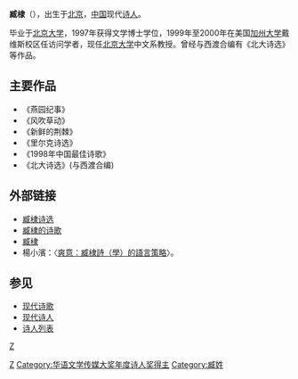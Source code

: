 '''臧棣'''（{{bd|1964年||}}），出生于[[北京|北京]]，[[中国|中国]]现代[[诗人|诗人]]。

毕业于[[北京大学|北京大学]]，1997年获得文学博士学位，1999年至2000年在美国[[加州大学|加州大学]]戴维斯校区任访问学者，现任[[北京大学|北京大学]]中文系教授。曾经与西渡合编有《北大诗选》等作品。

==主要作品==
*《燕园纪事》
*《风吹草动》
*《新鲜的荆棘》
*《里尔克诗选》
*《1998年中国最佳诗歌》
*《北大诗选》(与西渡合编)

==外部链接==
* [https://web.archive.org/web/20030222192458/http://www.easysea.com/shige/zx-zl/ 臧棣诗选]
* [https://web.archive.org/web/20070311014020/http://www.hoodong.com/wiki/200000681789 臧棣的诗歌]
* [http://300shige.byethost10.com/9004_zangdi.html 臧棣] {{Wayback|url=http://300shige.byethost10.com/9004_zangdi.html |date=20160304081812 }}
*楊小濱：〈[https://web.archive.org/web/20180204182427/http://www.cl.ntu.edu.tw/files/archive/1574_c579841c.pdf 爽意：臧棣詩（學）的語言策略]〉。

==参见==
*[[现代诗歌|现代诗歌]]
*[[现代诗人|现代诗人]]
*[[诗人列表|诗人列表]]
{{wikisource}}
{{China-writer-stub}}

{{華語文學傳媒大獎年度詩人獎|2008}}

[[category:中國新詩作家|Z]]
[[Category:北京大学校友|Z]]
[[Category:华语文学传媒大奖年度诗人奖得主|Category:华语文学传媒大奖年度诗人奖得主]]
[[Category:臧姓|Category:臧姓]]